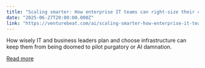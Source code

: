 ```yaml
---
title: "Scaling smarter: How enterprise IT teams can right-size their compute for AI"
date: "2025-06-27T20:00:00.000Z"
link: "https://venturebeat.com/ai/scaling-smarter-how-enterprise-it-teams-can-right-size-their-compute-for-ai/"
---
```


How wisely IT and business leaders plan and choose infrastructure can keep them from being doomed to pilot purgatory or AI damnation.

[Read more](https://venturebeat.com/ai/scaling-smarter-how-enterprise-it-teams-can-right-size-their-compute-for-ai/)
